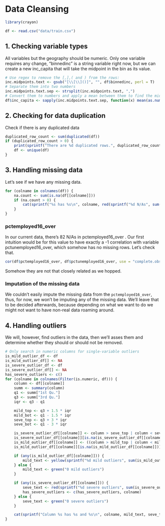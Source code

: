 # Data Cleansing
```r
library(crayon)
```


```r
df <- read.csv("data/train.csv")
```

## 1. Checking variable types

All variables but the geography should be numeric. Only one variable requires
any change, "binnedinc" is a string variable right now, but we can create a
new inc_capita that will take the midpoint in the bin as its value.

```r
# Use regex to remove the [,],( and ) from the rows:
inc.midpoints.text <- gsub("[\\[\\]()]", "", df$binnedinc, perl = T)
# Separate them into two numbers
inc.midpoints.text.sep <- strsplit(inc.midpoints.text, ",")
# Convert them to numbers and apply a mean between them to find the midpoint
df$inc_capita <- sapply(inc.midpoints.text.sep, function(x) mean(as.numeric(x)))
```

## 2. Checking for data duplication

Check if there is any duplicated data
```r
duplicated_row_count <- sum(duplicated(df))
if (duplicated_row_count > 0) {
    print(sprintf("There are %d duplicated rows.", duplicated_row_count))
    df <- unique(df)
}
```

## 3. Handling missing data

Let's see if we have any missing data.

```r
for (colname in colnames(df)) {
    na.count <- sum(is.na(df[[colname]]))
    if (na.count > 0) {
        cat(sprintf("%s has %s\n", colname, red(sprintf("%d N/As", sum(is.na(df[colname]))))))
    }
}
```

### pctemployed16_over 

In our current data, there's 82 N/As in pctemployed16_over . Our first intuition
would be for this value to have exactly a -1 correlation with variable
pctunemployed16_over, which somehow has no missing rows. Let's check that.

```r
cor(df$pctemployed16_over, df$pctunemployed16_over, use = "complete.obs")
```

Somehow they are not that closely related as we hopped.

### Imputation of the missing data

We couldn't easily impute the missing data from the `pctemployed16_over`, thus,
for now, we won't be imputing any of the missing data. We'll leave that to be
decided afterwards, because depending on what we want to do we might not want to
have non-real data roaming around.

## 4. Handling outliers

We will, however, find outliers in the data, then we'll asses them and determine
whether they should or should not be removed.

```r
# Only search in numeric columns for single-variable outliers
is_mild_outlier_df <- df
is_mild_outlier_df[] <- NA
is_severe_outlier_df <- df
is_severe_outlier_df[] <- NA
has_severe_outliers <- c()
for (colname in colnames(Filter(is.numeric, df))) {
    column <- df[[colname]]
    summ <- summary(column)
    q1 <- summ["1st Qu."]
    q3 <- summ["3rd Qu."]
    iqr <- q3 - q1

    mild_top <- q3 + 1.5 * iqr
    mild_bot <- q1 - 1.5 * iqr
    seve_top <- q3 + 3 * iqr
    seve_bot <- q1 - 3 * iqr

    is_severe_outlier_df[[colname]] <- column > seve_top | column < seve_bot
    is_severe_outlier_df[[colname]][is.na(is_severe_outlier_df[[colname]])] <- FALSE
    is_mild_outlier_df[[colname]] <- ((column > mild_top | column < mild_bot) & !is_severe_outlier_df[[colname]])
    is_mild_outlier_df[[colname]][is.na(is_mild_outlier_df[[colname]])] <- FALSE

    if (any(is_mild_outlier_df[[colname]])) {
        mild_text <- yellow(sprintf("%d mild outliers", sum(is_mild_outlier_df[[colname]], na.rm = T)))
    } else {
        mild_text <- green("0 mild outliers")
    }

    if (any(is_severe_outlier_df[[colname]])) {
        seve_text <- red(sprintf("%d severe outliers", sum(is_severe_outlier_df[[colname]], na.rm = T)))
        has_severe_outliers <- c(has_severe_outliers, colname)
    } else {
        seve_text <- green("0 severe outliers")
    }

    cat(sprintf("Column %s has %s and %s\n", colname, mild_text, seve_text))
}
```
